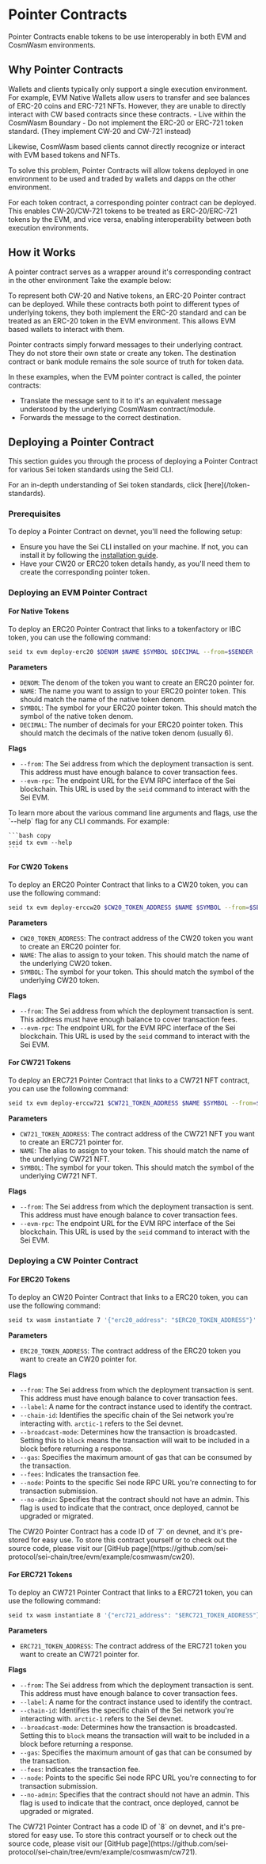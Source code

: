 
# Pointer Contracts

Pointer Contracts enable tokens to be use interoperably in both EVM and CosmWasm environments.

## Why Pointer Contracts

<ImageWithCaption img={PointerContractsWithout} alt="Without Pointer Contracts" />
Wallets and clients typically only support a single execution environment. For example, EVM Native Wallets allow users to transfer and see balances of ERC-20 coins and ERC-721 NFTs.
However, they are unable to directly interact with CW based contracts since these contracts.
- Live within the CosmWasm Boundary
- Do not implement the ERC-20 or ERC-721 token standard. (They implement CW-20 and CW-721 instead)

Likewise, CosmWasm based clients cannot directly recognize or interact with EVM based tokens and NFTs.

To solve this problem, Pointer Contracts will allow tokens deployed in one environment to be used and traded by wallets and dapps on the other environment.
<ImageWithCaption img={PointerContractsWith} alt="Without Pointer Contracts" caption="With pointer contracts, all tokens can be accessed by wallets of either environment"/>

For each token contract, a corresponding pointer contract can be deployed.
This enables CW-20/CW-721 tokens to be treated as ERC-20/ERC-721 tokens by the EVM, and vice versa, enabling interoperability between both execution environments.


## How it Works
A pointer contract serves as a wrapper around it's corresponding contract in the other environment
Take the example below:
<ImageWithCaption img={HowItWorks} alt="How it works" caption="EVM Pointer contracts for CW-20 tokens and Native tokens"/>

To represent both CW-20 and Native tokens, an ERC-20 Pointer contract can be deployed.
While these contracts both point to different types of underlying tokens, they both implement the ERC-20 standard and can be treated as an ERC-20 token in the EVM environment.
This allows EVM based wallets to interact with them.

Pointer contracts simply forward messages to their underlying contract. They do not store their own state or create any token. 
The destination contract or bank module remains the sole source of truth for token data.

In these examples, when the EVM pointer contract is called, the pointer contracts:
- Translate the message sent to it to it's an equivalent message understood by the underlying CosmWasm contract/module.
- Forwards the message to the correct destination.

## Deploying a Pointer Contract

This section guides you through the process of deploying a Pointer Contract for various Sei token standards using the Seid CLI.

<Callout type="info">
  For an in-depth understanding of Sei token standards, click
  [here](/token-standards).
</Callout>

### Prerequisites

To deploy a Pointer Contract on devnet, you'll need the following setup:

- Ensure you have the Sei CLI installed on your machine. If not, you can install it by following the [installation guide](/quickstart/installing-seid.mdx).
- Have your CW20 or ERC20 token details handy, as you'll need them to create the corresponding pointer token.

### Deploying an EVM Pointer Contract

#### For Native Tokens

To deploy an ERC20 Pointer Contract that links to a tokenfactory or IBC token, you can use the following command:

```bash copy
seid tx evm deploy-erc20 $DENOM $NAME $SYMBOL $DECIMAL --from=$SENDER --evm-rpc=https://evm-rpc.arctic-1.seinetwork.io/
```

**Parameters**

- `DENOM`: The denom of the token you want to create an ERC20 pointer for.
- `NAME`: The name you want to assign to your ERC20 pointer token. This should match the name of the native token denom.
- `SYMBOL`: The symbol for your ERC20 pointer token. This should match the symbol of the native token denom.
- `DECIMAL`: The number of decimals for your ERC20 pointer token. This should match the decimals of the native token denom (usually 6).

**Flags**

- `--from`: The Sei address from which the deployment transaction is sent. This address must have enough balance to cover transaction fees.
- `--evm-rpc`: The endpoint URL for the EVM RPC interface of the Sei blockchain. This URL is used by the `seid` command to interact with the Sei EVM.

<Callout type="info">
  To learn more about the various command line arguments and flags, use the
  `--help` flag for any CLI commands. For example:

    ```bash copy
    seid tx evm --help
    ```

</Callout>

#### For CW20 Tokens

To deploy an ERC20 Pointer Contract that links to a CW20 token, you can use the following command:

```bash copy
seid tx evm deploy-erccw20 $CW20_TOKEN_ADDRESS $NAME $SYMBOL --from=$SENDER --evm-rpc=https://evm-rpc.arctic-1.seinetwork.io/
```

**Parameters**

- `CW20_TOKEN_ADDRESS`: The contract address of the CW20 token you want to create an ERC20 pointer for.
- `NAME`: The alias to assign to your token. This should match the name of the underlying CW20 token.
- `SYMBOL`: The symbol for your token. This should match the symbol of the underlying CW20 token.

**Flags**

- `--from`: The Sei address from which the deployment transaction is sent. This address must have enough balance to cover transaction fees.
- `--evm-rpc`: The endpoint URL for the EVM RPC interface of the Sei blockchain. This URL is used by the `seid` command to interact with the Sei EVM.

#### For CW721 Tokens

To deploy an ERC721 Pointer Contract that links to a CW721 NFT contract, you can use the following command:

```bash copy
seid tx evm deploy-erccw721 $CW721_TOKEN_ADDRESS $NAME $SYMBOL --from=$SENDER --evm-rpc=https://evm-rpc.arctic-1.seinetwork.io/
```

**Parameters**

- `CW721_TOKEN_ADDRESS`: The contract address of the CW721 NFT you want to create an ERC721 pointer for.
- `NAME`: The alias to assign to your token. This should match the name of the underlying CW721 NFT.
- `SYMBOL`: The symbol for your token. This should match the symbol of the underlying CW721 NFT.

**Flags**

- `--from`: The Sei address from which the deployment transaction is sent. This address must have enough balance to cover transaction fees.
- `--evm-rpc`: The endpoint URL for the EVM RPC interface of the Sei blockchain. This URL is used by the `seid` command to interact with the Sei EVM.

### Deploying a CW Pointer Contract

#### For ERC20 Tokens

To deploy an CW20 Pointer Contract that links to a ERC20 token, you can use the following command:

```bash copy
seid tx wasm instantiate 7 '{"erc20_address": "$ERC20_TOKEN_ADDRESS"}' --from=$SENDER --label=$LABEL --chain-id=arctic-1 --broadcast-mode=block --gas=250000 --fees=25000usei --node=https://rpc-arctic-1.sei-apis.com/ --no-admin
```

**Parameters**

- `ERC20_TOKEN_ADDRESS`: The contract address of the ERC20 token you want to create an CW20 pointer for.

**Flags**

- `--from`: The Sei address from which the deployment transaction is sent. This address must have enough balance to cover transaction fees.
- `--label`: A name for the contract instance used to identify the contract.
- `--chain-id`: Identifies the specific chain of the Sei network you're interacting with. `arctic-1` refers to the Sei devnet.
- `--broadcast-mode`: Determines how the transaction is broadcasted. Setting this to `block` means the transaction will wait to be included in a block before returning a response.
- `--gas`: Specifies the maximum amount of gas that can be consumed by the transaction.
- `--fees`: Indicates the transaction fee.
- `--node`: Points to the specific Sei node RPC URL you're connecting to for transaction submission.
- `--no-admin`: Specifies that the contract should not have an admin. This flag is used to indicate that the contract, once deployed, cannot be upgraded or migrated.

<Callout type="info">
  The CW20 Pointer Contract has a code ID of `7` on devnet, and it's pre-stored
  for easy use. To store this contract yourself or to check out the source code,
  please visit our [GitHub
  page](https://github.com/sei-protocol/sei-chain/tree/evm/example/cosmwasm/cw20).
</Callout>

#### For ERC721 Tokens

To deploy an CW721 Pointer Contract that links to a ERC721 token, you can use the following command:

```bash copy
seid tx wasm instantiate 8 '{"erc721_address": "$ERC721_TOKEN_ADDRESS"}' --from=$SENDER --label=$LABEL --chain-id=arctic-1 --broadcast-mode=block --gas=250000 --fees=25000usei --node=https://rpc-arctic-1.sei-apis.com/ --no-admin
```

**Parameters**

- `ERC721_TOKEN_ADDRESS`: The contract address of the ERC721 token you want to create an CW721 pointer for.

**Flags**

- `--from`: The Sei address from which the deployment transaction is sent. This address must have enough balance to cover transaction fees.
- `--label`: A name for the contract instance used to identify the contract.
- `--chain-id`: Identifies the specific chain of the Sei network you're interacting with. `arctic-1` refers to the Sei devnet.
- `--broadcast-mode`: Determines how the transaction is broadcasted. Setting this to `block` means the transaction will wait to be included in a block before returning a response.
- `--gas`: Specifies the maximum amount of gas that can be consumed by the transaction.
- `--fees`: Indicates the transaction fee.
- `--node`: Points to the specific Sei node RPC URL you're connecting to for transaction submission.
- `--no-admin`: Specifies that the contract should not have an admin. This flag is used to indicate that the contract, once deployed, cannot be upgraded or migrated.

<Callout type="info">
  The CW721 Pointer Contract has a code ID of `8` on devnet, and it's pre-stored
  for easy use. To store this contract yourself or to check out the source code,
  please visit our [GitHub
  page](https://github.com/sei-protocol/sei-chain/tree/evm/example/cosmwasm/cw721).
</Callout>
